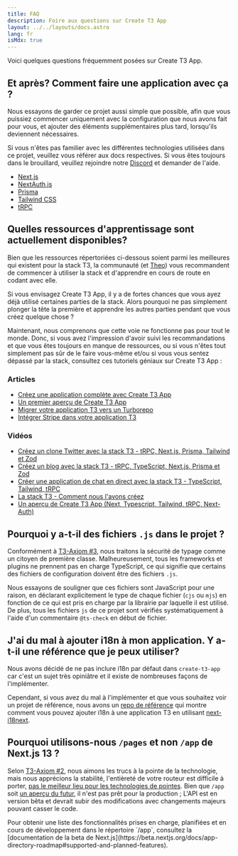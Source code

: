 ```yaml
---
title: FAQ
description: Foire aux questions sur Create T3 App
layout: ../../layouts/docs.astro
lang: fr
isMdx: true
---
```



Voici quelques questions fréquemment posées sur Create T3 App.

## Et après? Comment faire une application avec ça ?

Nous essayons de garder ce projet aussi simple que possible, afin que vous puissiez commencer uniquement avec la configuration que nous avons fait pour vous, et ajouter des éléments supplémentaires plus tard, lorsqu'ils deviennent nécessaires.

Si vous n'êtes pas familier avec les différentes technologies utilisées dans ce projet, veuillez vous référer aux docs respectives. Si vous êtes toujours dans le brouillard, veuillez rejoindre notre [Discord](https://t3.gg/discord) et demander de l'aide.

- [Next.js](https://nextjs.org/)
- [NextAuth.js](https://next-auth.js.org)
- [Prisma](https://prisma.io)
- [Tailwind CSS](https://tailwindcss.com)
- [tRPC](https://trpc.io)

## Quelles ressources d'apprentissage sont actuellement disponibles?

Bien que les ressources répertoriées ci-dessous soient parmi les meilleures qui existent pour la stack T3, la communauté (et [Theo](https://youtu.be/rzwaaWH0ksk?t=1436)) vous recommandent de commencer à utiliser la stack et d'apprendre en cours de route en codant avec elle.

Si vous envisagez Create T3 App, il y a de fortes chances que vous ayez déjà utilisé certaines parties de la stack. Alors pourquoi ne pas simplement plonger la tête la première et apprendre les autres parties pendant que vous créez quelque chose ?

Maintenant, nous comprenons que cette voie ne fonctionne pas pour tout le monde. Donc, si vous avez l'impression d'avoir suivi les recommandations et que vous êtes toujours en manque de ressources, ou si vous n'êtes tout simplement pas sûr de le faire vous-même et/ou si vous vous sentez dépassé par la stack, consultez ces tutoriels géniaux sur Create T3 App :

### Articles

- [Créez une application complète avec Create T3 App](https://www.nexxel.dev/blog/ct3a-guestbook)
- [Un premier aperçu de Create T3 App](https://dev.to/ajcwebdev/a-first-look-at-create-t3-app-1i8f)
- [Migrer votre application T3 vers un Turborepo](https://www.jumr.dev/blog/t3-turbo)
- [Intégrer Stripe dans votre application T3](https://blog.nickramkissoon.com/posts/integrate-stripe-t3)

### Vidéos

- [Créez un clone Twitter avec la stack T3 - tRPC, Next.js, Prisma, Tailwind et Zod](https://www.youtube.com/watch?v=nzJsYJPCc80)
- [Créez un blog avec la stack T3 - tRPC, TypeScript, Next.js, Prisma et Zod](https://www.youtube.com/watch?v=syEWlxVFUrY)
- [Créer une application de chat en direct avec la stack T3 - TypeScript, Tailwind, tRPC](https://www.youtube.com/watch?v=dXRRY37MPuk)
- [La stack T3 - Comment nous l'avons créez](https://www.youtube.com/watch?v=H-FXwnEjSsI)
- [Un aperçu de Create T3 App (Next, Typescript, Tailwind, tRPC, Next-Auth)](https://www.youtube.com/watch?v=VJH8dsPtbeU)

## Pourquoi y a-t-il des fichiers `.js` dans le projet ?

Conformément à [T3-Axiom #3](/fr/introduction#la-sécurité-de-typage-nest-pas-facultative), nous traitons la sécurité de typage comme un citoyen de première classe. Malheureusement, tous les frameworks et plugins ne prennent pas en charge TypeScript, ce qui signifie que certains des fichiers de configuration doivent être des fichiers `.js`.

Nous essayons de souligner que ces fichiers sont JavaScript pour une raison, en déclarant explicitement le type de chaque fichier (`cjs` ou `mjs`) en fonction de ce qui est pris en charge par la librairie par laquelle il est utilisé. De plus, tous les fichiers `js` de ce projet sont vérifiés systématiquement à l'aide d'un commentaire `@ts-check` en début de fichier.

## J'ai du mal à ajouter i18n à mon application. Y a-t-il une référence que je peux utiliser?

Nous avons décidé de ne pas inclure i18n par défaut dans `create-t3-app` car c'est un sujet très opiniâtre et il existe de nombreuses façons de l'implémenter.

Cependant, si vous avez du mal à l'implémenter et que vous souhaitez voir un projet de référence, nous avons un [repo de référence](https://github.com/juliusmarminge/t3-i18n) qui montre comment vous pouvez ajouter i18n à une application T3 en utilisant [next-i18next](https://github.com/i18next/next-i18next).

## Pourquoi utilisons-nous `/pages` et non `/app` de Next.js 13 ?

Selon [T3-Axiom #2](/fr/introduction#etre-responsable), nous aimons les trucs à la pointe de la technologie, mais nous apprécions la stabilité, l'entièreté de votre routeur est difficile à porter, [pas le meilleur lieu pour les technologies de pointes](https://youtu.be/mnwUbtieOuI?t=1662). Bien que `/app` soit [un aperçu du futur](https://youtu.be/rnsC-12PVlM?t=818), il n'est pas prêt pour la production ; L'API est en version bêta et devrait subir des modifications avec changements majeurs pouvant casser le code.

<Callout type="info">
  Pour obtenir une liste des fonctionnalités prises en charge, planifiées et en cours de développement dans le répertoire `/app`, consultez la [documentation de la beta de Next.js](https://beta.nextjs.org/docs/app-directory-roadmap#supported-and-planned-features).
</Callout>
